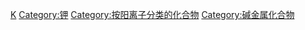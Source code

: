 {{Commonscat|Potassium compounds}}

[[Category:依元素分類的化合物|K]]
[[Category:钾|Category:钾]]

[[Category:按阳离子分类的化合物|Category:按阳离子分类的化合物]]
[[Category:碱金属化合物|Category:碱金属化合物]]